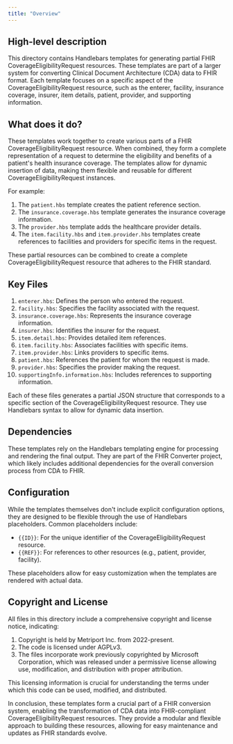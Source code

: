 ```yaml
---
title: "Overview"
---
```


## High-level description
This directory contains Handlebars templates for generating partial FHIR CoverageEligibilityRequest resources. These templates are part of a larger system for converting Clinical Document Architecture (CDA) data to FHIR format. Each template focuses on a specific aspect of the CoverageEligibilityRequest resource, such as the enterer, facility, insurance coverage, insurer, item details, patient, provider, and supporting information.

## What does it do?
These templates work together to create various parts of a FHIR CoverageEligibilityRequest resource. When combined, they form a complete representation of a request to determine the eligibility and benefits of a patient's health insurance coverage. The templates allow for dynamic insertion of data, making them flexible and reusable for different CoverageEligibilityRequest instances.

For example:
1. The `patient.hbs` template creates the patient reference section.
2. The `insurance.coverage.hbs` template generates the insurance coverage information.
3. The `provider.hbs` template adds the healthcare provider details.
4. The `item.facility.hbs` and `item.provider.hbs` templates create references to facilities and providers for specific items in the request.

These partial resources can be combined to create a complete CoverageEligibilityRequest resource that adheres to the FHIR standard.

## Key Files
1. `enterer.hbs`: Defines the person who entered the request.
2. `facility.hbs`: Specifies the facility associated with the request.
3. `insurance.coverage.hbs`: Represents the insurance coverage information.
4. `insurer.hbs`: Identifies the insurer for the request.
5. `item.detail.hbs`: Provides detailed item references.
6. `item.facility.hbs`: Associates facilities with specific items.
7. `item.provider.hbs`: Links providers to specific items.
8. `patient.hbs`: References the patient for whom the request is made.
9. `provider.hbs`: Specifies the provider making the request.
10. `supportingInfo.information.hbs`: Includes references to supporting information.

Each of these files generates a partial JSON structure that corresponds to a specific section of the CoverageEligibilityRequest resource. They use Handlebars syntax to allow for dynamic data insertion.

## Dependencies
These templates rely on the Handlebars templating engine for processing and rendering the final output. They are part of the FHIR Converter project, which likely includes additional dependencies for the overall conversion process from CDA to FHIR.

## Configuration
While the templates themselves don't include explicit configuration options, they are designed to be flexible through the use of Handlebars placeholders. Common placeholders include:

- `{{ID}}`: For the unique identifier of the CoverageEligibilityRequest resource.
- `{{REF}}`: For references to other resources (e.g., patient, provider, facility).

These placeholders allow for easy customization when the templates are rendered with actual data.

## Copyright and License
All files in this directory include a comprehensive copyright and license notice, indicating:

1. Copyright is held by Metriport Inc. from 2022-present.
2. The code is licensed under AGPLv3.
3. The files incorporate work previously copyrighted by Microsoft Corporation, which was released under a permissive license allowing use, modification, and distribution with proper attribution.

This licensing information is crucial for understanding the terms under which this code can be used, modified, and distributed.

In conclusion, these templates form a crucial part of a FHIR conversion system, enabling the transformation of CDA data into FHIR-compliant CoverageEligibilityRequest resources. They provide a modular and flexible approach to building these resources, allowing for easy maintenance and updates as FHIR standards evolve.